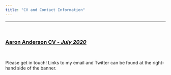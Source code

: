 ```yaml
---
title: "CV and Contact Information"
---
```

***
<br>

### [**Aaron Anderson CV - *July 2020***](C:\Users\Aaron\Documents\GitHub\simplesite\simplesite\Anderson_CV.pdf)

<br>

Please get in touch! Links to my email and Twitter can be found at the right-hand side of the banner.

<br>
  